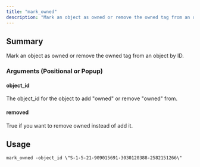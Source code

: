 ```yaml
---
title: "mark_owned"
description: "Mark an object as owned or remove the owned tag from an object by ID."
---
```


## Summary

Mark an object as owned or remove the owned tag from an object by ID.

### Arguments (Positional or Popup)


#### object_id
The object_id for the object to add "owned" or remove "owned" from.

#### removed
True if you want to remove owned instead of add it.

## Usage
```
mark_owned -object_id \"S-1-5-21-909015691-3030120388-2582151266\"
```